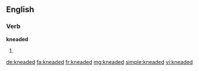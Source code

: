 ==English==

===Verb===
'''kneaded'''

# {{past of|knead}}

[[de:kneaded]]
[[fa:kneaded]]
[[fr:kneaded]]
[[mg:kneaded]]
[[simple:kneaded]]
[[vi:kneaded]]
